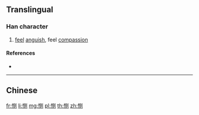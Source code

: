 {{character info/new}}
{{also|惻}}
==Translingual==

===Han character===
{{Han char|rn=61|rad=心|as=06|sn=9|four=|canj=PBON|ids=⿲忄贝刂}}

# [[feel]] [[anguish]], feel [[compassion]]

====References====
* {{Han ref|kx=0386.161|hdz=42296.040|uh=607B|ud=24699}}

----

==Chinese==
{{zh-see|惻}}

[[fr:恻]]
[[li:恻]]
[[mg:恻]]
[[pl:恻]]
[[th:恻]]
[[zh:恻]]